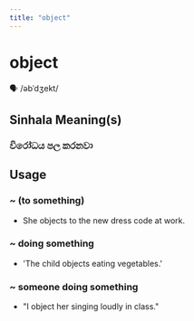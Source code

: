 ```yaml
---
title: "object"
---
```


# object

🗣️ /əbˈdʒekt/

## Sinhala Meaning(s)

### විරෝධය පල කරනවා

## Usage

### ~ (to something)

- She objects to the new dress code at work.


### ~ doing something

- 'The child objects eating vegetables.'


### ~ someone doing something

- "I object her singing loudly in class."

